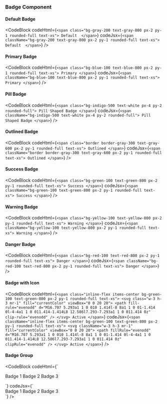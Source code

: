 ---
---


### Badge Component

#### Default Badge

<ResponsivePreview>
    <DefaultBadge />
</ResponsivePreview>

<CodeBlock
  codeHtml={`<span class="bg-gray-200 text-gray-800 px-2 py-1 rounded-full text-xs">
  Default 
</span>`}
  codeJsx={`<span className="bg-gray-200 text-gray-800 px-2 py-1 rounded-full text-xs">
  Default 
</span>`}
/>


#### Primary Badge

<ResponsivePreview>
    <PrimaryBadge />
</ResponsivePreview>

<CodeBlock
  codeHtml={`<span class="bg-blue-100 text-blue-800 px-2 py-1 rounded-full text-xs">
  Primary
</span>`}
  codeJsx={`<span className="bg-blue-100 text-blue-800 px-2 py-1 rounded-full text-xs">
  Primary
</span>`}
/>


#### Pill Badge

<ResponsivePreview>
    <PillBadge />
</ResponsivePreview>

<CodeBlock
  codeHtml={`<span class="bg-indigo-500 text-white px-4 py-2 rounded-full">
  Pill Shaped Badge
</span>`}
  codeJsx={`<span className="bg-indigo-500 text-white px-4 py-2 rounded-full">
  Pill Shaped Badge
</span>`}
/>


#### Outlined Badge

<ResponsivePreview>
    <OutlinedBadge />
</ResponsivePreview>

<CodeBlock
  codeHtml={`<span class="border border-gray-300 text-gray-600 px-2 py-1 rounded-full text-xs">
  Outlined
</span>`}
  codeJsx={`<span className="border border-gray-300 text-gray-600 px-2 py-1 rounded-full text-xs">
  Outlined
</span>`}
/>

#### Success Badge

<ResponsivePreview>
    <SuccessBadge />
</ResponsivePreview>

<CodeBlock
  codeHtml={`<span class="bg-green-100 text-green-800 px-2 py-1 rounded-full text-xs">
  Success
</span>`}
  codeJsx={`<span className="bg-green-100 text-green-800 px-2 py-1 rounded-full text-xs">
  Success
</span>`}
/>


#### Warning Badge

<ResponsivePreview>
    <WarningBadge />
</ResponsivePreview>

<CodeBlock
  codeHtml={`<span class="bg-yellow-100 text-yellow-800 px-2 py-1 rounded-full text-xs">
  Warning
</span>`}
  codeJsx={`<span className="bg-yellow-100 text-yellow-800 px-2 py-1 rounded-full text-xs">
  Warning
</span>`}
/>

#### Danger Badge

<ResponsivePreview>
    <DangerBadge />
</ResponsivePreview>

<CodeBlock
  codeHtml={`<span class="bg-red-100 text-red-800 px-2 py-1 rounded-full text-xs">
  Danger
</span>`}
  codeJsx={`<span className="bg-red-100 text-red-800 px-2 py-1 rounded-full text-xs">
  Danger
</span>`}
/>

#### Badge with Icon

<ResponsivePreview>
    <BadgeWithIcon />
</ResponsivePreview>

<CodeBlock
  codeHtml={`<span class="inline-flex items-center bg-green-100 text-green-800 px-2 py-1 rounded-full text-xs">
  <svg class="w-3 h-3 mr-1" fill="currentColor" viewBox="0 0 20 20">
    <path
      fill-rule="evenodd"
      d="M16.707 5.293a1 1 0 010 1.414l-8 8a1 1 0 01-1.414 0l-4-4a1 1 0 011.414-1.414L8 12.586l7.293-7.293a1 1 0 011.414 0z"
      clip-rule="evenodd"
    />
  </svg>
  Active
</span>`}
  codeJsx={`<span className="inline-flex items-center bg-green-100 text-green-800 px-2 py-1 rounded-full text-xs">
  <svg className="w-3 h-3 mr-1" fill="currentColor" viewBox="0 0 20 20">
    <path
      fillRule="evenodd"
      d="M16.707 5.293a1 1 0 010 1.414l-8 8a1 1 0 01-1.414 0l-4-4a1 1 0 011.414-1.414L8 12.586l7.293-7.293a1 1 0 011.414 0z"
      clipRule="evenodd"
    />
  </svg>
  Active
</span>`}
/>

#### Badge Group

<ResponsivePreview>
    <BadgeGroup />
</ResponsivePreview>

<CodeBlock
  codeHtml={`<div class="flex flex-wrap items-center space-x-2">
  <span class="bg-blue-100 text-blue-800 px-2 py-1 rounded-full text-xs">
    Badge 1
  </span>
  <span class="bg-green-100 text-green-800 px-2 py-1 rounded-full text-xs">
    Badge 2
  </span>
  <span class="bg-yellow-100 text-yellow-800 px-2 py-1 rounded-full text-xs">
    Badge 3
  </span>
</div>`}
  codeJsx={`<div className="flex flex-wrap items-center space-x-2">
  <span className="bg-blue-100 text-blue-800 px-2 py-1 rounded-full text-xs">
    Badge 1
  </span>
  <span className="bg-green-100 text-green-800 px-2 py-1 rounded-full text-xs">
    Badge 2
  </span>
  <span className="bg-yellow-100 text-yellow-800 px-2 py-1 rounded-full text-xs">
    Badge 3
  </span>
</div>`}
/>
